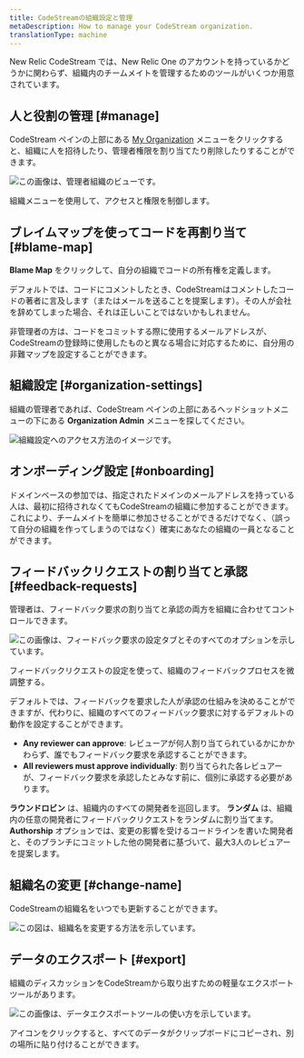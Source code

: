 ```yaml
---
title: CodeStreamの組織設定と管理
metaDescription: How to manage your CodeStream organization.
translationType: machine
---
```


New Relic CodeStream では、New Relic One のアカウントを持っているかどうかに関わらず、組織内のチームメイトを管理するためのツールがいくつか用意されています。

## 人と役割の管理 [#manage]

CodeStream ペインの上部にある [My Organization](/docs/codestream/how-use-codestream/my-organization) メニューをクリックすると、組織に人を招待したり、管理者権限を割り当てたり削除したりすることができます。

![この画像は、管理者組織のビューです。](/images/AdminRights2.png "管理者組織ビュー")

<figcaption>
  組織メニューを使用して、アクセスと権限を制御します。
</figcaption>

## ブレイムマップを使ってコードを再割り当て [#blame-map]

**Blame Map** をクリックして、自分の組織でコードの所有権を定義します。

デフォルトでは、コードにコメントしたとき、CodeStreamはコメントしたコードの著者に言及します（またはメールを送ることを提案します）。その人が会社を辞めてしまった場合、それは正しいことではないかもしれません。

非管理者の方は、コードをコミットする際に使用するメールアドレスが、CodeStreamの登録時に使用したものと異なる場合に対応するために、自分用の非難マップを設定することができます。

## 組織設定 [#organization-settings]

組織の管理者であれば、CodeStream ペインの上部にあるヘッドショットメニューの下にある **Organization Admin** メニューを探してください。

![組織設定へのアクセス方法のイメージです。](/images/OrganizationSettings.png "組織設定")

## オンボーディング設定 [#onboarding]

ドメインベースの参加では、指定されたドメインのメールアドレスを持っている人は、最初に招待されなくてもCodeStreamの組織に参加することができます。これにより、チームメイトを簡単に参加させることができるだけでなく、（誤って自分の組織を作ってしまうのではなく）確実にあなたの組織の一員となることができます。

## フィードバックリクエストの割り当てと承認 [#feedback-requests]

管理者は、フィードバック要求の割り当てと承認の両方を組織に合わせてコントロールできます。

![この画像は、フィードバック要求の設定タブとそのすべてのオプションを示しています。](/images/FRTeamSettings.png "フィードバックリクエストの設定") <figcaption>フィードバックリクエストの設定を使って、組織のフィードバックプロセスを微調整する。</figcaption>

デフォルトでは、フィードバックを要求した人が承認の仕組みを決めることができますが、代わりに、組織のすべてのフィードバック要求に対するデフォルトの動作を設定することができます。

* **Any reviewer can approve**: レビューアが何人割り当てられているかにかかわらず、誰でもフィードバック要求を承認することができます。
* **All reviewers must approve individually**: 割り当てられた各レビュアーが、フィードバック要求を承認したとみなす前に、個別に承認する必要があります。

**ラウンドロビン** は、組織内のすべての開発者を巡回します。 **ランダム** は、組織内の任意の開発者にフィードバックリクエストをランダムに割り当てます。 **Authorship** オプションでは、変更の影響を受けるコードラインを書いた開発者と、そのブランチにコミットした他の開発者に基づいて、最大3人のレビュアーを提案します。

## 組織名の変更 [#change-name]

CodeStreamの組織名をいつでも更新することができます。

![この図は、組織名を変更する方法を示しています。](/images/ChangeOrgName.png "変更名")

## データのエクスポート [#export]

組織のディスカッションをCodeStreamから取り出すための軽量なエクスポートツールがあります。

![この画像は、データエクスポートツールの使い方を示しています。](/images/DataExport.png "エクスポートデータ") <figcaption>アイコンをクリックすると、すべてのデータがクリップボードにコピーされ、別の場所に貼り付けることができます。</figcaption>
